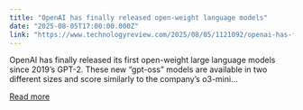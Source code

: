 ```yaml
---
title: "OpenAI has finally released open-weight language models"
date: "2025-08-05T17:00:00.000Z"
link: "https://www.technologyreview.com/2025/08/05/1121092/openai-has-finally-released-open-weight-language-models/"
---
```


OpenAI has finally released its first open-weight large language models since 2019’s GPT-2. These new “gpt-oss” models are available in two different sizes and score similarly to the company’s o3-mini...

[Read more](https://www.technologyreview.com/2025/08/05/1121092/openai-has-finally-released-open-weight-language-models/)

